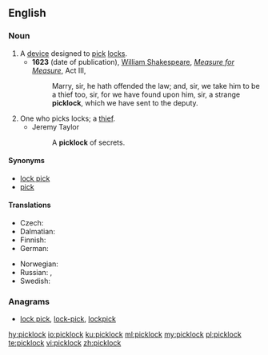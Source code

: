 ==English==

===Noun===
{{en-noun}}

# A [[device]] designed to [[pick]] [[lock]]s.
#* '''1623''' (date of publication), [[w:William Shakespeare|William Shakespeare]], ''[[w:Measure for Measure|Measure for Measure]]'', Act III,
#*: Marry, sir, he hath offended the law; and, sir, we take him to be a thief too, sir, for we have found upon him, sir, a strange '''picklock''', which we have sent to the deputy.
# One who picks locks; a [[thief]].
#* Jeremy Taylor
#*: A '''picklock''' of secrets.

====Synonyms====
* [[lock pick]]
* [[pick]]

====Translations====
{{trans-top|device designed to pick locks}}
* Czech: {{t|cs|paklíč|m}}
* Dalmatian: {{t|dlm|bunagrez|m}}
* Finnish: {{t+|fi|tiirikka}}
* German: {{t+|de|Dietrich|m}}
{{trans-mid}}
* Norwegian: {{t+|no|dirk|m}}
* Russian: {{t+|ru|отмы́чка|f|sc=Cyrl}} {{qualifier|passkey}}, {{t+|ru|фо́мка|f|sc=Cyrl}} {{qualifier|jimmy}}
* Swedish: {{t+|sv|dyrk}}
{{trans-bottom}}

===Anagrams===
* [[lock pick#English|lock pick]], [[lock-pick#English|lock-pick]], [[lockpick#English|lockpick]]

[[hy:picklock]]
[[io:picklock]]
[[ku:picklock]]
[[ml:picklock]]
[[my:picklock]]
[[pl:picklock]]
[[te:picklock]]
[[vi:picklock]]
[[zh:picklock]]